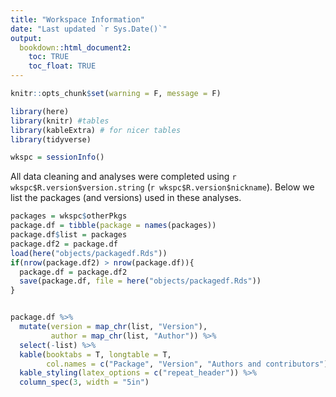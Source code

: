 ```yaml
---
title: "Workspace Information"
date: "Last updated `r Sys.Date()`"
output: 
  bookdown::html_document2:
    toc: TRUE
    toc_float: TRUE
---
```



```r
knitr::opts_chunk$set(warning = F, message = F)
```

```r
library(here)
library(knitr) #tables
library(kableExtra) # for nicer tables
library(tidyverse)
```



```r
wkspc = sessionInfo()
```

All data cleaning and analyses were completed using `r wkspc$R.version$version.string` (`r wkspc$R.version$nickname`). Below we list the packages (and versions) used in these analyses. 

```r
packages = wkspc$otherPkgs
package.df = tibble(package = names(packages))
package.df$list = packages
package.df2 = package.df
load(here("objects/packagedf.Rds"))
if(nrow(package.df2) > nrow(package.df)){
  package.df = package.df2
  save(package.df, file = here("objects/packagedf.Rds"))
}


package.df %>% 
  mutate(version = map_chr(list, "Version"),
         author = map_chr(list, "Author")) %>% 
  select(-list) %>% 
  kable(booktabs = T, longtable = T,
        col.names = c("Package", "Version", "Authors and contributors")) %>% 
  kable_styling(latex_options = c("repeat_header")) %>% 
  column_spec(3, width = "5in")
```


